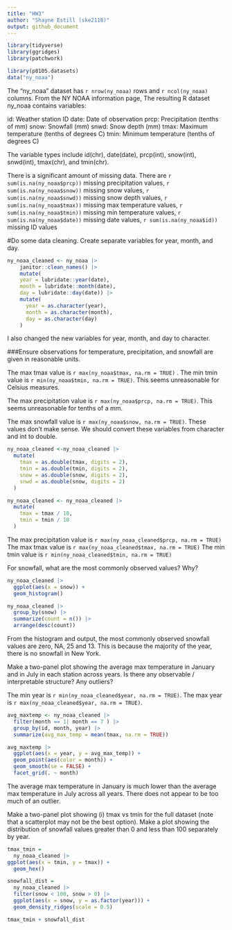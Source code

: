 ```yaml
---
title: "HW3"
author: "Shayne Estill (ske2118)"
output: github_document
---
```


```r
library(tidyverse)
library(ggridges)
library(patchwork)
```

```r
library(p8105.datasets)
data("ny_noaa")
```

The "ny_noaa" dataset has `r nrow(ny_noaa)` rows and `r ncol(ny_noaa)` columns. From the NY NOAA information page, The resulting R dataset ny_noaa contains variables:

id: Weather station ID
date: Date of observation
prcp: Precipitation (tenths of mm)
snow: Snowfall (mm)
snwd: Snow depth (mm)
tmax: Maximum temperature (tenths of degrees C)
tmin: Minimum temperature (tenths of degrees C)

The variable types include id(chr), date(date), prcp(int), snow(int), snwd(int), tmax(chr), and tmin(chr). 

There is a significant amount of missing data. There are 
`r sum(is.na(ny_noaa$prcp))` missing precipitation values, 
`r sum(is.na(ny_noaa$snow))` missing snow values, 
`r sum(is.na(ny_noaa$snwd))` missing snow depth values, 
`r sum(is.na(ny_noaa$tmax))` missing max temperature values, 
`r sum(is.na(ny_noaa$tmin))` missing min temperature values, 
`r sum(is.na(ny_noaa$date))` missing date values,
`r sum(is.na(ny_noaa$id))` missing ID values 



#Do some data cleaning. Create separate variables for year, month, and day. 

```r
ny_noaa_cleaned <- ny_noaa |>
    janitor::clean_names() |>
    mutate(
    year = lubridate::year(date),
    month = lubridate::month(date),
    day = lubridate::day(date)) |>
    mutate(
      year = as.character(year),
      month = as.character(month),
      day = as.character(day)
    )
```

I also changed the new variables for year, month, and day to character. 


###Ensure observations for temperature, precipitation, and snowfall are given in reasonable units. 

The max tmax value is `r max(ny_noaa$tmax, na.rm = TRUE)` . 
The min tmin value is `r min(ny_noaa$tmin, na.rm = TRUE)`.
This seems unreasonable for Celsius measures. 

The max precipitation value is `r max(ny_noaa$prcp, na.rm = TRUE)`.
This seems unreasonable for tenths of a mm. 

The max snowfall value is `r max(ny_noaa$snow, na.rm = TRUE)`.
These values don't make sense. We should convert these variables from
character and int to double. 

```r
ny_noaa_cleaned <-ny_noaa_cleaned |>
  mutate(
    tmax = as.double(tmax, digits = 2),
    tmin = as.double(tmin, digits = 2),
    snow = as.double(snow, digits = 2),
    snwd = as.double(snow, digits = 2)
  )
```

```r
ny_noaa_cleaned <- ny_noaa_cleaned |>
  mutate(
    tmax = tmax / 10,
    tmin = tmin / 10
  )
```

The max precipitation value is `r max(ny_noaa_cleaned$prcp, na.rm = TRUE)`
The max tmax value is `r max(ny_noaa_cleaned$tmax, na.rm = TRUE)`
The min tmin value is `r min(ny_noaa_cleaned$tmin, na.rm = TRUE)`

For snowfall, what are the most commonly observed values? Why?

```r
ny_noaa_cleaned |>
  ggplot(aes(x = snow)) + 
  geom_histogram() 

ny_noaa_cleaned |> 
  group_by(snow) |> 
  summarize(count = n()) |> 
  arrange(desc(count))
```

From the histogram and output, the most commonly observed snowfall values are zero, NA, 25 and 13. This is because the majority of the year, there is no snowfall in New York. 


Make a two-panel plot showing the average max temperature in January and in July in each station across years. Is there any observable / interpretable structure? Any outliers?

The min year is `r min(ny_noaa_cleaned$year, na.rm = TRUE)`.
The max year is `r max(ny_noaa_cleaned$year, na.rm = TRUE)`.


```r
avg_maxtemp <- ny_noaa_cleaned |>
  filter(month == 1| month == 7 ) |>
  group_by(id, month, year) |>
  summarize(avg_max_temp = mean(tmax, na.rm = TRUE))

avg_maxtemp |>
  ggplot(aes(x = year, y = avg_max_temp)) + 
  geom_point(aes(color = month)) + 
  geom_smooth(se = FALSE) +
  facet_grid(. ~ month)
```

The average max temperature in January is much lower than the average max
temperature in July across all years. There does not appear to be too much of an outlier. 


Make a two-panel plot showing (i) tmax vs tmin for the full dataset (note that a scatterplot may not be the best option). Make a plot showing the distribution of snowfall values greater than 0 and less than 100 separately by year.

```r
tmax_tmin = 
  ny_noaa_cleaned |>
ggplot(aes(x = tmin, y = tmax)) + 
  geom_hex() 

snowfall_dist = 
  ny_noaa_cleaned |>
  filter(snow < 100, snow > 0) |>
  ggplot(aes(x = snow, y = as.factor(year))) + 
  geom_density_ridges(scale = 0.5)

tmax_tmin + snowfall_dist
```

